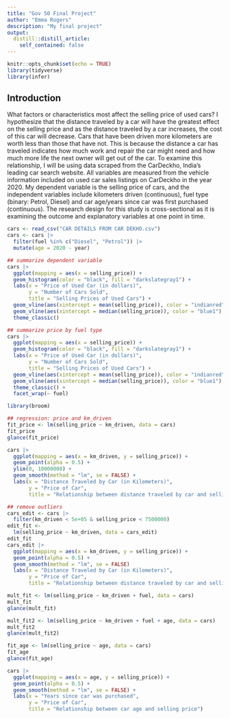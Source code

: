 ```yaml
---
title: "Gov 50 Final Project"
author: "Emma Rogers"
description: "My final project"
output:
  distill::distill_article:
    self_contained: false
---
```


```r
knitr::opts_chunk$set(echo = TRUE)
library(tidyverse)
library(infer)
```

## Introduction

What factors or characteristics most affect the selling price of used cars? I hypothesize that the distance traveled by a car will have the greatest effect on the selling price and as the distance traveled by a car increases, the cost of this car will decrease. Cars that have been driven more kilometers are worth less than those that have not. This is because the distance a car has traveled indicates how much work and repair the car might need and how much more life the next owner will get out of the car. To examine this relationship, I will be using data scraped from the CarDeckho, India’s leading car search website. All variables are measured from the vehicle information included on used car sales listings on CarDeckho in the year 2020. My dependent variable is the selling price of cars, and the independent variables include kilometers driven (continuous), fuel type (binary: Petrol, Diesel) and car age/years since car was first purchased (continuous). The research design for this study is cross-sectional as it is examining the outcome and explanatory variables at one point in time.


```r
cars <- read_csv("CAR DETAILS FROM CAR DEKHO.csv")
cars <- cars |>
  filter(fuel %in% c("Diesel", "Petrol")) |>
  mutate(age = 2020 - year)
```


```r
## summarize dependent variable
cars |>
  ggplot(mapping = aes(x = selling_price)) +
  geom_histogram(color = "black", fill = "darkslategray1") +
  labs(x = "Price of Used Car (in dollars)",
       y = "Number of Cars Sold",
       title = "Selling Prices of Used Cars") +
  geom_vline(aes(xintercept = mean(selling_price)), color = "indianred") +
  geom_vline(aes(xintercept = median(selling_price)), color = "blue1") +
  theme_classic() 
```
```r
## summarize price by fuel type
cars |>
  ggplot(mapping = aes(x = selling_price)) +
  geom_histogram(color = "black", fill = "darkslategray1") +
  labs(x = "Price of Used Car (in dollars)",
       y = "Number of Cars Sold",
       title = "Selling Prices of Used Cars") +
  geom_vline(aes(xintercept = mean(selling_price)), color = "indianred") +
  geom_vline(aes(xintercept = median(selling_price)), color = "blue1") +
  theme_classic() +
  facet_wrap(~ fuel)
```


```r
library(broom)

## regression: price and km_driven
fit_price <- lm(selling_price ~ km_driven, data = cars)
fit_price
glance(fit_price)

cars |>
  ggplot(mapping = aes(x = km_driven, y = selling_price)) +
  geom_point(alpha = 0.5) +
  ylim(0, 10000000) +
  geom_smooth(method = "lm", se = FALSE) +
  labs(x = "Distance Traveled by Car (in Kilometers)",
       y = "Price of Car",
       title = "Relationship between distance traveled by car and selling price")

```

```r
## remove outliers
cars_edit <- cars |>
  filter(km_driven < 5e+05 & selling_price < 7500000)
edit_fit <-
  lm(selling_price ~ km_driven, data = cars_edit)
edit_fit
cars_edit |>
  ggplot(mapping = aes(x = km_driven, y = selling_price)) +
  geom_point(alpha = 0.5) +
  geom_smooth(method = "lm", se = FALSE)
  labs(x = "Distance Traveled by Car (in Kilometers)",
       y = "Price of Car",
       title = "Relationship between distance traveled by car and selling price")
```
```r
mult_fit <- lm(selling_price ~ km_driven + fuel, data = cars)
mult_fit
glance(mult_fit)
```


```r
mult_fit2 <- lm(selling_price ~ km_driven + fuel + age, data = cars)
mult_fit2
glance(mult_fit2)
```

```r
fit_age <- lm(selling_price ~ age, data = cars)
fit_age
glance(fit_age)
```



```r
cars |>
  ggplot(mapping = aes(x = age, y = selling_price)) +
  geom_point(alpha = 0.5) +
  geom_smooth(method = "lm", se = FALSE) +
  labs(x = "Years since car was purchased",
       y = "Price of Car",
       title = "Relationship between car age and selling price")
```



